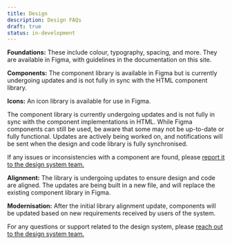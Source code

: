 ```yaml
---
title: Design
description: Design FAQs
draft: true
status: in-development
---
```


<Faqs current="design">

<Faq question="What elements of the system are available in Figma?">

**Foundations:** These include colour, typography, spacing, and more. They are available in Figma, with guidelines in the documentation on this site.

**Components:** The component library is available in Figma but is currently undergoing updates and is not fully in sync with the HTML component library.

**Icons:** An icon library is available for use in Figma.

</Faq>

<Faq question="Is the component library ready for use?">

The component library is currently undergoing updates and is not fully in sync with the component implementations in HTML. While Figma components can still be used, be aware that some may not be up-to-date or fully functional. Updates are actively being worked on, and notifications will be sent when the design and code library is fully synchronised.

</Faq>

<Faq question="What should I do if I encounter issues with a component?">

If any issues or inconsistencies with a component are found, please [report it to the design system team.](/contact/)

</Faq>

<Faq question="What updates are planned for the component library?">

**Alignment:** The library is undergoing updates to ensure design and code are aligned. The updates are being built in a new file, and will replace the existing component library in Figma.

**Modernisation:** After the initial library alignment update, components will be updated based on new requirements received by users of the system.

</Faq>

<Faq question="Who can I contact for more information or support?">

For any questions or support related to the design system, please [reach out to the design system team.](/contact/)

</Faq>

</Faqs>
